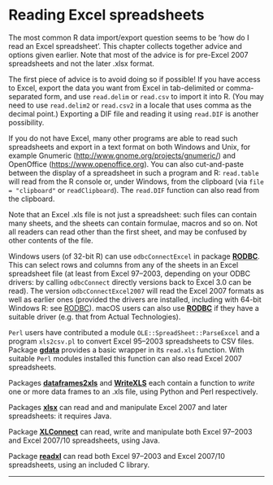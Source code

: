 #  Reading Excel spreadsheets
<p><a href="" id="index-_002exls-1"></a> <a href="" id="index-_002exlsx"></a></p>
<p>The most common R data import/export question seems to be ‘how do I read an Excel spreadsheet’. This chapter collects together advice and options given earlier. Note that most of the advice is for pre-Excel 2007 spreadsheets and not the later .xlsx format.</p>
<p><a href="" id="index-read_002ecsv-1"></a> <a href="" id="index-read_002edelim-1"></a> <a href="" id="index-read_002eDIF-1"></a> <a href="" id="index-read_002etable-2"></a> <a href="" id="index-readClipboard"></a></p>
<p>The first piece of advice is to avoid doing so if possible! If you have access to Excel, export the data you want from Excel in tab-delimited or comma-separated form, and use <code class="calibre2">read.delim</code> or <code class="calibre2">read.csv</code> to import it into R. (You may need to use <code class="calibre2">read.delim2</code> or <code class="calibre2">read.csv2</code> in a locale that uses comma as the decimal point.) Exporting a DIF file and reading it using <code class="calibre2">read.DIF</code> is another possibility.</p>
<p>If you do not have Excel, many other programs are able to read such spreadsheets and export in a text format on both Windows and Unix, for example Gnumeric (<a href="http://www.gnome.org/projects/gnumeric/" class="uri">http://www.gnome.org/projects/gnumeric/</a>) and OpenOffice (<a href="https://www.openoffice.org" class="uri">https://www.openoffice.org</a>). You can also cut-and-paste between the display of a spreadsheet in such a program and R: <code class="calibre2">read.table</code> will read from the R console or, under Windows, from the clipboard (via <code class="calibre2">file = &quot;clipboard&quot;</code> or <code class="calibre2">readClipboard</code>). The <code class="calibre2">read.DIF</code> function can also read from the clipboard.</p>
<p>Note that an Excel .xls file is not just a spreadsheet: such files can contain many sheets, and the sheets can contain formulae, macros and so on. Not all readers can read other than the first sheet, and may be confused by other contents of the file.</p>
<p><a href="" id="index-odbcConnectExcel-1"></a> <a href="" id="index-odbcConnectExcel2007"></a></p>
<p>Windows users (of 32-bit R) can use <code class="calibre2">odbcConnectExcel</code> in package <a href="https://CRAN.R-project.org/package=RODBC"><strong>RODBC</strong></a>. This can select rows and columns from any of the sheets in an Excel spreadsheet file (at least from Excel 97–2003, depending on your ODBC drivers: by calling <code class="calibre2">odbcConnect</code> directly versions back to Excel 3.0 can be read). The version <code class="calibre2">odbcConnectExcel2007</code> will read the Excel 2007 formats as well as earlier ones (provided the drivers are installed, including with 64-bit Windows R: see <a href="relational-databases.html#RODBC">RODBC</a>). macOS users can also use <a href="https://CRAN.R-project.org/package=RODBC"><strong>RODBC</strong></a> if they have a suitable driver (e.g. that from Actual Technologies).</p>
<p><a href="" id="index-read_002exls"></a></p>
<p><code class="calibre2">Perl</code> users have contributed a module <code class="calibre2">OLE::SpreadSheet::ParseExcel</code> and a program <code class="calibre2">xls2csv.pl</code> to convert Excel 95–2003 spreadsheets to CSV files. Package <a href="https://CRAN.R-project.org/package=gdata"><strong>gdata</strong></a> provides a basic wrapper in its <code class="calibre2">read.xls</code> function. With suitable <code class="calibre2">Perl</code> modules installed this function can also read Excel 2007 spreadsheets.</p>
<p><a href="" id="index-dataframes2xls"></a> <a href="" id="index-WriteXLS"></a></p>
<p>Packages <a href="https://CRAN.R-project.org/package=dataframes2xls"><strong>dataframes2xls</strong></a> and <a href="https://CRAN.R-project.org/package=WriteXLS"><strong>WriteXLS</strong></a> each contain a function to <em>write</em> one or more data frames to an .xls file, using Python and Perl respectively.</p>
<p><a href="" id="index-xlsx"></a></p>
<p>Packages <a href="https://CRAN.R-project.org/package=xlsx"><strong>xlsx</strong></a> can read and and manipulate Excel 2007 and later spreadsheets: it requires Java.</p>
<p><a href="" id="index-XLConnect"></a></p>
<p>Package <a href="https://CRAN.R-project.org/package=XLConnect"><strong>XLConnect</strong></a> can read, write and manipulate both Excel 97–2003 and Excel 2007/10 spreadsheets, using Java.</p>
<p><a href="" id="index-readxl"></a></p>
<p>Package <a href="https://CRAN.R-project.org/package=readxl"><strong>readxl</strong></a> can read both Excel 97–2003 and Excel 2007/10 spreadsheets, using an included C library.</p>
<hr />
<p><a href="" id="References"></a> <a href="" id="References-1"></a></p>
